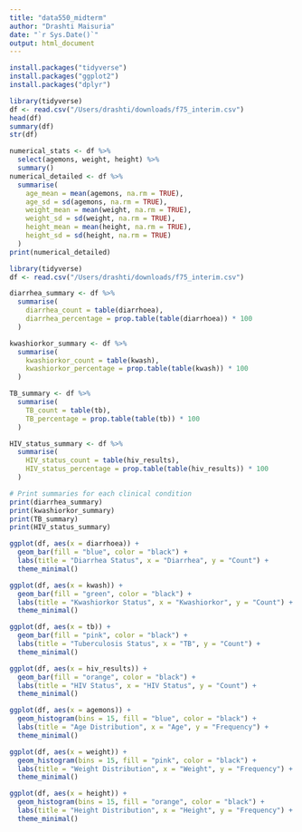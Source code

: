 ```yaml
---
title: "data550_midterm"
author: "Drashti Maisuria"
date: "`r Sys.Date()`"
output: html_document
---
```


```r
install.packages("tidyverse")  
install.packages("ggplot2")    
install.packages("dplyr")     
```

```r
library(tidyverse)
df <- read.csv("/Users/drashti/downloads/f75_interim.csv")
head(df)
summary(df)
str(df)
```

```r
numerical_stats <- df %>%
  select(agemons, weight, height) %>%
  summary()
numerical_detailed <- df %>%
  summarise(
    age_mean = mean(agemons, na.rm = TRUE),
    age_sd = sd(agemons, na.rm = TRUE),
    weight_mean = mean(weight, na.rm = TRUE),
    weight_sd = sd(weight, na.rm = TRUE),
    height_mean = mean(height, na.rm = TRUE),
    height_sd = sd(height, na.rm = TRUE)
  )
print(numerical_detailed)
```

```r
library(tidyverse) 
df <- read.csv("/Users/drashti/downloads/f75_interim.csv")

diarrhea_summary <- df %>%
  summarise(
    diarrhea_count = table(diarrhoea),
    diarrhea_percentage = prop.table(table(diarrhoea)) * 100
  )

kwashiorkor_summary <- df %>%
  summarise(
    kwashiorkor_count = table(kwash),
    kwashiorkor_percentage = prop.table(table(kwash)) * 100
  )

TB_summary <- df %>%
  summarise(
    TB_count = table(tb),
    TB_percentage = prop.table(table(tb)) * 100
  )

HIV_status_summary <- df %>%
  summarise(
    HIV_status_count = table(hiv_results),
    HIV_status_percentage = prop.table(table(hiv_results)) * 100
  )

# Print summaries for each clinical condition
print(diarrhea_summary)
print(kwashiorkor_summary)
print(TB_summary)
print(HIV_status_summary)

```

```r
ggplot(df, aes(x = diarrhoea)) +
  geom_bar(fill = "blue", color = "black") +
  labs(title = "Diarrhea Status", x = "Diarrhea", y = "Count") +
  theme_minimal()

ggplot(df, aes(x = kwash)) +
  geom_bar(fill = "green", color = "black") +
  labs(title = "Kwashiorkor Status", x = "Kwashiorkor", y = "Count") +
  theme_minimal()

ggplot(df, aes(x = tb)) +
  geom_bar(fill = "pink", color = "black") +
  labs(title = "Tuberculosis Status", x = "TB", y = "Count") +
  theme_minimal()

ggplot(df, aes(x = hiv_results)) +
  geom_bar(fill = "orange", color = "black") +
  labs(title = "HIV Status", x = "HIV Status", y = "Count") +
  theme_minimal()

```

```r
ggplot(df, aes(x = agemons)) +
  geom_histogram(bins = 15, fill = "blue", color = "black") +
  labs(title = "Age Distribution", x = "Age", y = "Frequency") +
  theme_minimal()

ggplot(df, aes(x = weight)) +
  geom_histogram(bins = 15, fill = "pink", color = "black") +
  labs(title = "Weight Distribution", x = "Weight", y = "Frequency") +
  theme_minimal()

ggplot(df, aes(x = height)) +
  geom_histogram(bins = 15, fill = "orange", color = "black") +
  labs(title = "Height Distribution", x = "Height", y = "Frequency") +
  theme_minimal()
```







